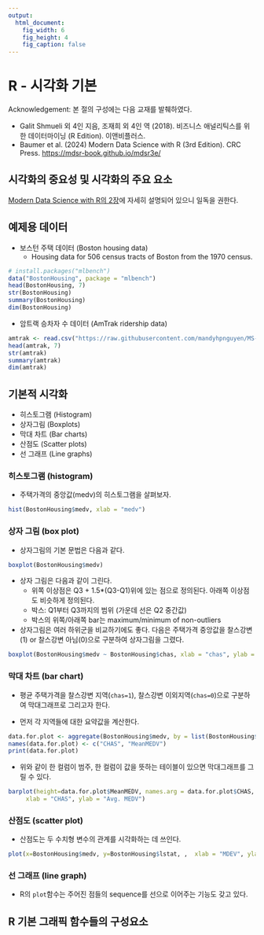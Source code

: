 ```yaml
---
output:
  html_document:
    fig_width: 6
    fig_height: 4
    fig_caption: false
---
```


# R - 시각화 기본

Acknowledgement: 본 절의 구성에는 다음 교재를 발췌하였다.

- Galit Shmueli 외 4인 지음, 조재희 외 4인 역 (2018). 비즈니스 애널리틱스를 위한 데이터마이닝 (R Edition). 이앤비플러스.
- Baumer et al. (2024) Modern Data Science with R (3rd Edition). CRC Press. [https://mdsr-book.github.io/mdsr3e/](https://mdsr-book.github.io/mdsr3e/)


## 시각화의 중요성 및 시각화의 주요 요소

[Modern Data Science with R의 2장](https://mdsr-book.github.io/mdsr3e/02-datavizI.html)에 자세히 설명되어 있으니 일독을 권한다.

## 예제용 데이터

- 보스턴 주택 데이터 (Boston housing data)
  - Housing data for 506 census tracts of Boston from the 1970 census.
  
```r
# install.packages("mlbench")
data("BostonHousing", package = "mlbench")
head(BostonHousing, 7)
str(BostonHousing)
summary(BostonHousing)
dim(BostonHousing)
```

- 암트랙 승차자 수 데이터 (AmTrak ridership data)

```r
amtrak <- read.csv("https://raw.githubusercontent.com/mandyhpnguyen/MS-Data-Analytics-Datasets/main/Time%20Series/Amtrak%20data.csv")
head(amtrak, 7)
str(amtrak)
summary(amtrak)
dim(amtrak)
```


## 기본적 시각화

- 히스토그램 (Histogram)
- 상자그림 (Boxplots)
- 막대 차트 (Bar charts)
- 산점도 (Scatter plots)
- 선 그래프 (Line graphs)



### 히스토그램 (histogram)

- 주택가격의 중앙값(medv)의 히스토그램을 살펴보자.

```r
hist(BostonHousing$medv, xlab = "medv")
```

### 상자 그림 (box plot)

- 상자그림의 기본 문법은 다음과 같다.

```r
boxplot(BostonHousing$medv)
```

- 상자 그림은 다음과 같이 그린다.
  - 위쪽 이상점은 Q3 + 1.5*(Q3-Q1)위에 있는 점으로 정의된다. 아래쪽 이상점도 비슷하게 정의된다.
  - 박스: Q1부터 Q3까지의 범위 (가운데 선은 Q2 중간값)
  - 박스의 위쪽/아래쪽 bar는 maximum/minimum of non-outliers


- 상자그림은 여러 하위군을 비교하기에도 좋다. 다음은  주택가격 중앙값을 찰스강변(1) or 찰스강변 아님(0)으로 구분하여 상자그림을 그렸다.

```r
boxplot(BostonHousing$medv ~ BostonHousing$chas, xlab = "chas", ylab = "medv")
```

### 막대 차트 (bar chart)

- 평균 주택가격을 찰스강변 지역(`chas=1`), 찰스강변 이외지역(`chas=0`)으로 구분하여 막대그래프로 그리고자 한다.

- 먼저 각 지역들에 대한 요약값을 계산한다.

```r
data.for.plot <- aggregate(BostonHousing$medv, by = list(BostonHousing$chas), FUN = mean)
names(data.for.plot) <- c("CHAS", "MeanMEDV")
print(data.for.plot)
```

- 위와 같이 한 컬럼이 범주, 한 컬럼이 값을 뜻하는 테이블이 있으면 막대그래프를 그릴 수 있다.

```r
barplot(height=data.for.plot$MeanMEDV, names.arg = data.for.plot$CHAS,
     xlab = "CHAS", ylab = "Avg. MEDV")
```

### 산점도 (scatter plot)

- 산점도는 두 수치형 변수의 관계를 시각화하는 데 쓰인다.

```r
plot(x=BostonHousing$medv, y=BostonHousing$lstat, ,  xlab = "MDEV", ylab = "LSTAT")
```

### 선 그래프 (line graph)

- R의 `plot`함수는 주어진 점들의 sequence를 선으로 이어주는 기능도 갖고 있다.



## R 기본 그래픽 함수들의 구성요소


